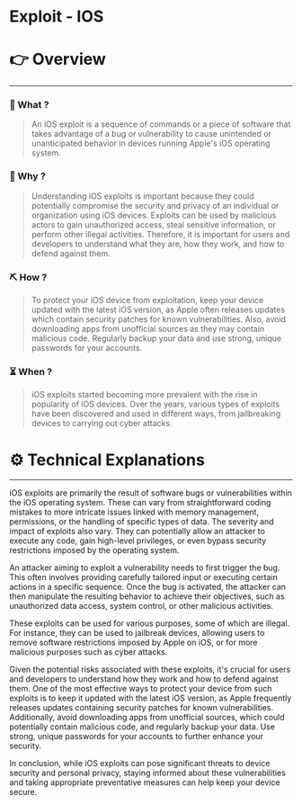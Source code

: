 # Exploit - IOS


# 👉 Overview

---

### 👀 What ?

> An iOS exploit is a sequence of commands or a piece of software that takes advantage of a bug or vulnerability to cause unintended or unanticipated behavior in devices running Apple's iOS operating system.
> 

### 🧐 Why ?

> Understanding iOS exploits is important because they could potentially compromise the security and privacy of an individual or organization using iOS devices. Exploits can be used by malicious actors to gain unauthorized access, steal sensitive information, or perform other illegal activities. Therefore, it is important for users and developers to understand what they are, how they work, and how to defend against them.
> 

### ⛏️ How ?

> To protect your iOS device from exploitation, keep your device updated with the latest iOS version, as Apple often releases updates which contain security patches for known vulnerabilities. Also, avoid downloading apps from unofficial sources as they may contain malicious code. Regularly backup your data and use strong, unique passwords for your accounts.
> 

### ⏳ When ?

> iOS exploits started becoming more prevalent with the rise in popularity of iOS devices. Over the years, various types of exploits have been discovered and used in different ways, from jailbreaking devices to carrying out cyber attacks.
> 

# ⚙️ Technical Explanations

---

iOS exploits are primarily the result of software bugs or vulnerabilities within the iOS operating system. These can vary from straightforward coding mistakes to more intricate issues linked with memory management, permissions, or the handling of specific types of data. The severity and impact of exploits also vary. They can potentially allow an attacker to execute any code, gain high-level privileges, or even bypass security restrictions imposed by the operating system.

An attacker aiming to exploit a vulnerability needs to first trigger the bug. This often involves providing carefully tailored input or executing certain actions in a specific sequence. Once the bug is activated, the attacker can then manipulate the resulting behavior to achieve their objectives, such as unauthorized data access, system control, or other malicious activities.

These exploits can be used for various purposes, some of which are illegal. For instance, they can be used to jailbreak devices, allowing users to remove software restrictions imposed by Apple on iOS, or for more malicious purposes such as cyber attacks.

Given the potential risks associated with these exploits, it's crucial for users and developers to understand how they work and how to defend against them. One of the most effective ways to protect your device from such exploits is to keep it updated with the latest iOS version, as Apple frequently releases updates containing security patches for known vulnerabilities. Additionally, avoid downloading apps from unofficial sources, which could potentially contain malicious code, and regularly backup your data. Use strong, unique passwords for your accounts to further enhance your security.

In conclusion, while iOS exploits can pose significant threats to device security and personal privacy, staying informed about these vulnerabilities and taking appropriate preventative measures can help keep your device secure.
